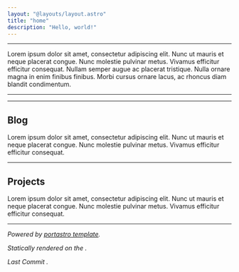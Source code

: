 ```yaml
---
layout: "@layouts/layout.astro"
title: "home"
description: "Hello, world!"
---
```




<Greeting client:load />

---

Lorem ipsum dolor sit amet, consectetur adipiscing elit. Nunc ut mauris et neque placerat congue. Nunc molestie pulvinar metus. Vivamus efficitur efficitur consequat. Nullam semper augue ac placerat tristique. Nulla ornare magna in enim finibus finibus. Morbi cursus ornare lacus, ac rhoncus diam blandit condimentum.

<Badge
  label="TypeScript"
  type="typescript"
  href="https://typescriptlang.org/"
/>
<Badge type="obsidian" href="https://obsidian.md/" />

---

<Links links={LINKS} />

---

## Blog

Lorem ipsum dolor sit amet, consectetur adipiscing elit.
Nunc ut mauris et neque placerat congue.
Nunc molestie pulvinar metus. Vivamus efficitur efficitur consequat.

<Posts />

---

## Projects

Lorem ipsum dolor sit amet, consectetur adipiscing elit.
Nunc ut mauris et neque placerat congue.
Nunc molestie pulvinar metus. Vivamus efficitur efficitur consequat.

<Projects projects={PROJECTS} />

---

_Powered by [portastro template](https://portastro.vercel.app)._

_Statically rendered on the <RenderedAt />._

_Last Commit <LastCommit user="user" repo="repo" />._
